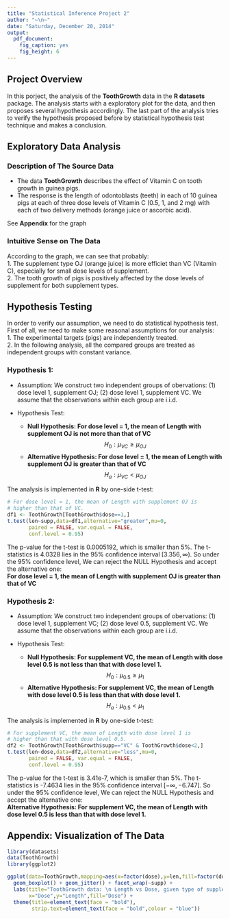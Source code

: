 ```yaml
---
title: "Statistical Inference Project 2"
author: "~\n~"
date: "Saturday, December 20, 2014"
output:
  pdf_document:
    fig_caption: yes
    fig_height: 6
---
```


## Project Overview
In this porject, the analysis of the **ToothGrowth** data in the **R datasets** package. The analysis starts with a exploratory plot for the data, and then proposes several hypothesis accordingly. The last part of the analysis tries to verify the hypothesis proposed before by statistical hypothesis test technique and makes a conclusion.

## Exploratory Data Analysis

### Description of The Source Data

+ The data **ToothGrowth** describes the effect of Vitamin C on tooth growth in guinea pigs.  
+ The response is the length of odontoblasts (teeth) in each of 10 guinea pigs at each of three dose levels of Vitamin C (0.5, 1, and 2 mg) with each of two delivery methods (orange juice or ascorbic acid).

See **Appendix** for the graph


### Intuitive Sense on The Data
According to the graph, we can see that probably:  
1. The supplement type OJ (orange juice) is more efficiet than VC (Vitamin C), especially for small dose levels of supplement.  
2. The tooth growth of pigs is positively affected by the dose levels of supplement for both supplement types.


## Hypothesis Testing
In order to verify our assumption, we need to do statistical hypothesis test. First of all, we need to make some reasonal assumptions for our analysis:  
1. The experimental targets (pigs) are independently treated.  
2. In the following analysis, all the compared groups are treated as independent groups with constant variance.

### Hypothesis 1: 
* Assumption: We construct two independent groups of obervations: (1) dose level 1, supplement OJ; (2) dose level 1, supplement VC. We assume that the observations within each group are i.i.d.
  
* Hypothesis Test:
    + **Null Hypothesis: For dose level = 1, the mean of Length with supplement OJ is not more than that of VC** $$H_0: \mu_{VC} \geq \mu_{OJ}$$
    + **Alternative Hypothesis: For dose level = 1, the mean of Length with supplement OJ is greater than that of VC** $$H_a: \mu_{VC} < \mu_{OJ}$$
    
The analysis is implemented in **R** by one-side t-test:
```r
# For dose level = 1, the mean of Length with supplement OJ is 
# higher than that of VC.
df1 <- ToothGrowth[ToothGrowth$dose==1,]
t.test(len~supp,data=df1,alternative="greater",mu=0,
       paired = FALSE, var.equal = FALSE,
       conf.level = 0.95)
```
The p-value for the t-test is 0.0005192, which is smaller than 5%. The t-statistics is 4.0328 lies in the 95% confidence interval $[3.356, \infty)$. So under the 95% confidence level, We can reject the NULL Hypothesis and accept the alternative one:  
**For dose level = 1, the mean of Length with supplement OJ is greater than that of VC**

### Hypothesis 2: 
* Assumption: We construct two independent groups of obervations: (1) dose level 1, supplement VC; (2) dose level 0.5, supplement VC. We assume that the observations within each group are i.i.d.
  
* Hypothesis Test:
    + **Null Hypothesis: For supplement VC, the mean of Length with dose level 0.5 is not less than that with dose level 1.** $$H_0: \mu_{0.5} \geq \mu_{1}$$
    + **Alternative Hypothesis: For supplement VC, the mean of Length with dose level 0.5 is less than that with dose level 1.** $$H_a: \mu_{0.5} < \mu_{1}$$
    
The analysis is implemented in **R** by one-side t-test:

```r
# For supplement VC, the mean of Length with dose level 1 is 
# higher than that with dose level 0.5.
df2 <- ToothGrowth[ToothGrowth$supp=="VC" & ToothGrowth$dose<2,]
t.test(len~dose,data=df2,alternative="less",mu=0,
       paired = FALSE, var.equal = FALSE,
       conf.level = 0.95)
```
The p-value for the t-test is 3.41e-7, which is smaller than 5%. The t-statistics is -7.4634 lies in the 95% confidence interval $[-\infty, -6.747]$. So under the 95% confidence level, We can reject the NULL Hypothesis and accept the alternative one:  
**Alternative Hypothesis: For supplement VC, the mean of Length with dose level 0.5 is less than that with dose level 1.**

\newpage

## Appendix: Visualization of The Data
```r
library(datasets)
data(ToothGrowth)
library(ggplot2)

ggplot(data=ToothGrowth,mapping=aes(x=factor(dose),y=len,fill=factor(dose))) +
  geom_boxplot() + geom_jitter() + facet_wrap(~supp) +
  labs(title="ToothGrowth data: \n Length vs Dose, given type of supplement",
       x="Dose",y="Length",fill="Dose") +
  theme(title=element_text(face = "bold"),
        strip.text=element_text(face = "bold",colour = "blue"))
```
